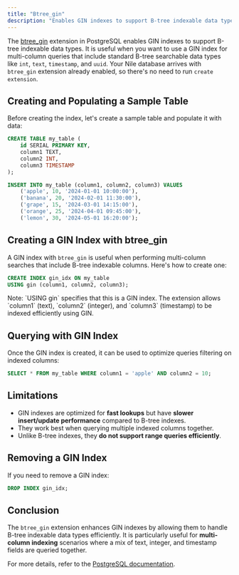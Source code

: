 ```yaml
---
title: "Btree_gin"
description: "Enables GIN indexes to support B-tree indexable data types."
---
```


The [btree_gin](https://www.postgresql.org/docs/current/btree-gin.html) extension in PostgreSQL enables GIN indexes to support B-tree indexable data types. It is useful when you want to use a GIN index for multi-column queries that include standard B-tree searchable data types like `int`, `text`, `timestamp`, and `uuid`.
Your Nile database arrives with `btree_gin` extension already enabled, so there's no need to run `create extension`.

## Creating and Populating a Sample Table
Before creating the index, let's create a sample table and populate it with data:

```sql
CREATE TABLE my_table (
    id SERIAL PRIMARY KEY,
    column1 TEXT,
    column2 INT,
    column3 TIMESTAMP
);

INSERT INTO my_table (column1, column2, column3) VALUES
    ('apple', 10, '2024-01-01 10:00:00'),
    ('banana', 20, '2024-02-01 11:30:00'),
    ('grape', 15, '2024-03-01 14:15:00'),
    ('orange', 25, '2024-04-01 09:45:00'),
    ('lemon', 30, '2024-05-01 16:20:00');
```

## Creating a GIN Index with btree_gin
A GIN index with `btree_gin` is useful when performing multi-column searches that include B-tree indexable columns. Here's how to create one:

```sql
CREATE INDEX gin_idx ON my_table
USING gin (column1, column2, column3);
```

<Info>
Note: `USING gin` specifies that this is a GIN index. The extension allows `column1` (text), `column2` (integer), and `column3` (timestamp) to be indexed efficiently using GIN.
</Info>

## Querying with GIN Index
Once the GIN index is created, it can be used to optimize queries filtering on indexed columns:

```sql
SELECT * FROM my_table WHERE column1 = 'apple' AND column2 = 10;
```

## Limitations
- GIN indexes are optimized for **fast lookups** but have **slower insert/update performance** compared to B-tree indexes.
- They work best when querying multiple indexed columns together.
- Unlike B-tree indexes, they **do not support range queries efficiently**.

## Removing a GIN Index
If you need to remove a GIN index:

```sql
DROP INDEX gin_idx;
```

## Conclusion
The `btree_gin` extension enhances GIN indexes by allowing them to handle B-tree indexable data types efficiently. It is particularly useful for **multi-column indexing** scenarios where a mix of text, integer, and timestamp fields are queried together.

For more details, refer to the [PostgreSQL documentation](https://www.postgresql.org/docs/current/btree-gin.html).
